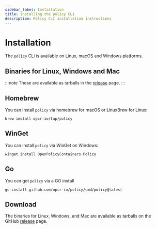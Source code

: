 ```yaml
---
sidebar_label: Installation
title: Installing the policy CLI
description: Policy CLI installation instructions
---
```


# Installation

The `policy` CLI is available on Linux, macOS and Windows platforms.

## Binaries for Linux, Windows and Mac

:::note
These are available as tarballs in the [release](https://github.com/opcr-io/policy/releases) page.
:::

## Homebrew

You can install `policy` via homebrew for macOS or LinuxBrew for Linux:

```shell
brew install opcr-io/tap/policy
```

## WinGet

You can install `policy` via WinGet on Windows:

```shell
winget install OpenPolicyContainers.Policy 
```

## Go

You can get `policy` via a GO install

```shell
go install github.com/opcr-io/policy/cmd/policy@latest
```

## Download

The binaries for Linux, Windows, and Mac are available as tarballs on the GitHub [release](https://github.com/opcr-io/policy/releases) page.
